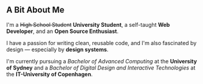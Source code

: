 ## A Bit About Me

I'm a ~~High School Student~~ **University Student**, a self-taught **Web Developer**, and an **Open Source Enthusiast**.

I have a passion for writing clean, reusable code, and I'm also fascinated by design — especially by **design systems**.

I'm currently pursuing a _Bachelor of Advanced Computing_ at the **University of Sydney** and a _Bachelor of Digital Design and Interactive Technologies_ at the **IT-University of Copenhagen**.
